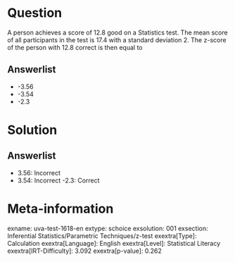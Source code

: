 Question
========

A person achieves a score of 12.8 good on a Statistics test. The mean score of all participants in the test is 17.4 with a standard deviation 2. The z-score of the person with 12.8 correct is then equal to

Answerlist
----------

* -3.56
* -3.54
* -2.3

Solution
========

Answerlist
----------

* 3.56: Incorrect
* 3.54: Incorrect
-2.3: Correct

Meta-information
================
exname: uva-test-1618-en
extype: schoice
exsolution: 001
exsection: Inferential Statistics/Parametric Techniques/z-test
exextra[Type]: Calculation
exextra[Language]: English
exextra[Level]: Statistical Literacy
exextra[IRT-Difficulty]: 3.092
exextra[p-value]: 0.262
